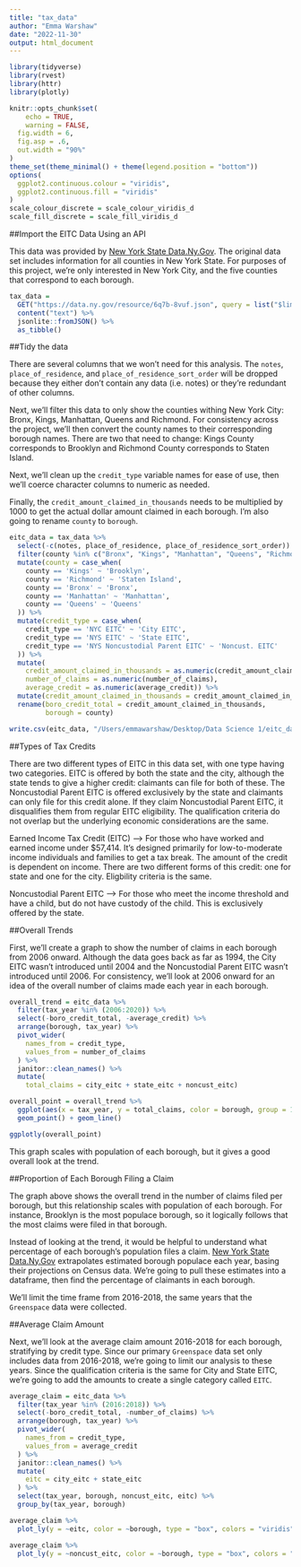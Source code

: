 ```yaml
---
title: "tax_data"
author: "Emma Warshaw"
date: "2022-11-30"
output: html_document
---
```


```r
library(tidyverse)
library(rvest)
library(httr)
library(plotly)

knitr::opts_chunk$set(
	echo = TRUE,
	warning = FALSE,
  fig.width = 6,
  fig.asp = .6,
  out.width = "90%"
)
theme_set(theme_minimal() + theme(legend.position = "bottom"))
options(
  ggplot2.continuous.colour = "viridis",
  ggplot2.continuous.fill = "viridis"
)
scale_colour_discrete = scale_colour_viridis_d
scale_fill_discrete = scale_fill_viridis_d
```


##Import the EITC Data Using an API

This data was provided by [New York State Data.Ny.Gov](https://data.ny.gov/Government-Finance/Earned-Income-Tax-Credit-EITC-Claims-by-Credit-Typ/6q7b-8vuf).  The original data set includes information for all counties in New York State.  For purposes of this project, we're only interested in New York City, and the five counties that correspond to each borough.   

```r
tax_data = 
  GET("https://data.ny.gov/resource/6q7b-8vuf.json", query = list("$limit" = 5000)) %>% 
  content("text") %>% 
  jsonlite::fromJSON() %>% 
  as_tibble()
```

##Tidy the data 

There are several columns that we won't need for this analysis.  The `notes`, `place_of_residence`, and `place_of_residence_sort_order` will be dropped because they either don't contain any data (i.e. notes) or they're redundant of other columns.  

Next, we'll filter this data to only show the counties withing New York City: Bronx, Kings, Manhattan, Queens and Richmond.  For consistency across the project, we'll then convert the county names to their corresponding borough names.  There are two that need to change: Kings County corresponds to Brooklyn and Richmond County corresponds to Staten Island. 

Next, we'll clean up the `credit_type` variable names for ease of use, then we'll coerce character columns to numeric as needed.

Finally, the `credit_amount_claimed_in_thousands` needs to be multiplied by 1000 to get the actual dollar amount claimed in each borough.  I'm also going to rename `county` to `borough`.   

```r
eitc_data = tax_data %>%
  select(-c(notes, place_of_residence, place_of_residence_sort_order)) %>% 
  filter(county %in% c("Bronx", "Kings", "Manhattan", "Queens", "Richmond")) %>% 
  mutate(county = case_when(
    county == 'Kings' ~ 'Brooklyn', 
    county == 'Richmond' ~ 'Staten Island', 
    county == 'Bronx' ~ 'Bronx',
    county == 'Manhattan' ~ 'Manhattan',
    county == 'Queens' ~ 'Queens'
  )) %>% 
  mutate(credit_type = case_when(
    credit_type == 'NYC EITC' ~ 'City EITC',
    credit_type == 'NYS EITC' ~ 'State EITC',
    credit_type == 'NYS Noncustodial Parent EITC' ~ 'Noncust. EITC'
  )) %>% 
  mutate(
    credit_amount_claimed_in_thousands = as.numeric(credit_amount_claimed_in_thousands), 
    number_of_claims = as.numeric(number_of_claims),
    average_credit = as.numeric(average_credit)) %>% 
  mutate(credit_amount_claimed_in_thousands = credit_amount_claimed_in_thousands * 1000) %>% 
  rename(boro_credit_total = credit_amount_claimed_in_thousands, 
         borough = county)

write.csv(eitc_data, "/Users/emmawarshaw/Desktop/Data Science 1/eitc_data.csv", row.names = FALSE)
```

##Types of Tax Credits

There are two different types of EITC in this data set, with one type having two categories.  EITC is offered by both the state and the city, although the state tends to give a higher credit: claimants can file for both of these.  The Noncustodial Parent EITC is offered exclusively by the state and claimants can only file for this credit alone.  If they claim Noncustodial Parent EITC, it disqualifies them from regular EITC eligibility.  The qualification criteria do not overlap but the underlying economic considerations are the same.  

Earned Income Tax Credit (EITC) --> For those who have worked and earned income under $57,414.  It's designed primarily for low-to-moderate income individuals and families to get a tax break.  The amount of the credit is dependent on income.  There are two different forms of this credit: one for state and one for the city.  Eligbility criteria is the same.     

Noncustodial Parent EITC --> For those who meet the income threshold and have a child, but do not have custody of the child.  This is exclusively offered by the state.

##Overall Trends

First, we'll create a graph to show the number of claims in each borough from 2006 onward.  Although the data goes back as far as 1994, the City EITC wasn't introduced until 2004 and the Noncustodial Parent EITC wasn't introduced until 2006.  For consistency, we'll look at 2006 onward for an idea of the overall number of claims made each year in each borough.      

```r
overall_trend = eitc_data %>% 
  filter(tax_year %in% (2006:2020)) %>%
  select(-boro_credit_total, -average_credit) %>% 
  arrange(borough, tax_year) %>%
  pivot_wider(
    names_from = credit_type,
    values_from = number_of_claims
  ) %>% 
  janitor::clean_names() %>% 
  mutate(
    total_claims = city_eitc + state_eitc + noncust_eitc)

overall_point = overall_trend %>%
  ggplot(aes(x = tax_year, y = total_claims, color = borough, group = 1)) + 
  geom_point() + geom_line()

ggplotly(overall_point)
```

This graph scales with population of each borough, but it gives a good overall look at the trend. 

##Proportion of Each Borough Filing a Claim

The graph above shows the overall trend in the number of claims filed per borough, but this relationship scales with population of each borough.  For instance, Brooklyn is the most populace borough, so it logically follows that the most claims were filed in that borough.  

Instead of looking at the trend, it would be helpful to understand what percentage of each borough's population files a claim.  [New York State Data.Ny.Gov](https://www.nyc.gov/site/planning/planning-level/nyc-population/nyc-population-current-estimates.page) extrapolates estimated borough populace each year, basing their projections on Census data.  We're going to pull these estimates into a dataframe, then find the percentage of claimants in each borough.  

We'll limit the time frame from 2016-2018, the same years that the `Greenspace` data were collected.         

##Average Claim Amount 

Next, we'll look at the average claim amount 2016-2018 for each borough, stratifying by credit type.  Since our primary `Greenspace` data set only includes data from 2016-2018, we're going to limit our analysis to these years.  Since the qualification criteria is the same for City and State EITC, we're going to add the amounts to create a single category called `EITC`.   

```r
average_claim = eitc_data %>%
  filter(tax_year %in% (2016:2018)) %>%
  select(-boro_credit_total, -number_of_claims) %>% 
  arrange(borough, tax_year) %>%
  pivot_wider(
    names_from = credit_type,
    values_from = average_credit
  ) %>% 
  janitor::clean_names() %>% 
  mutate(
    eitc = city_eitc + state_eitc
  ) %>% 
  select(tax_year, borough, noncust_eitc, eitc) %>%
  group_by(tax_year, borough)

average_claim %>%
  plot_ly(y = ~eitc, color = ~borough, type = "box", colors = "viridis")

average_claim %>%
  plot_ly(y = ~noncust_eitc, color = ~borough, type = "box", colors = "viridis") 

```
